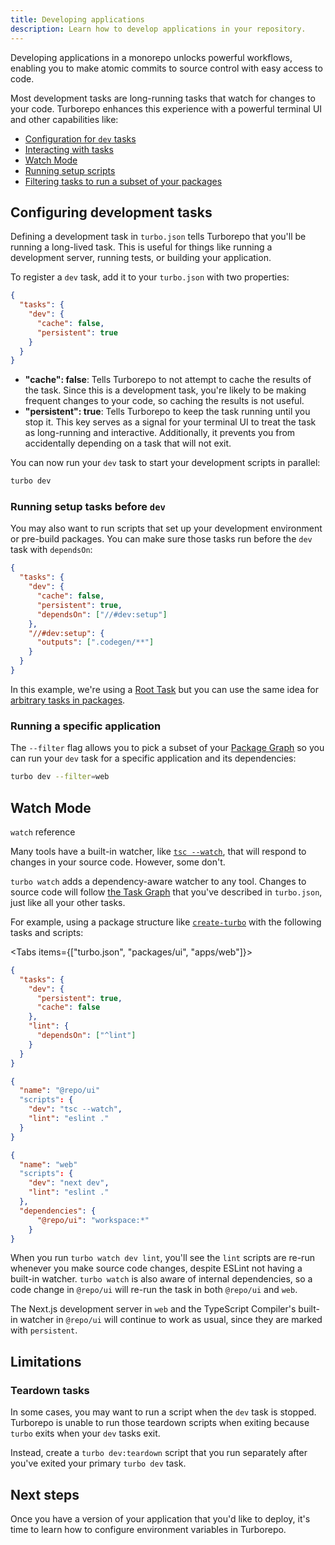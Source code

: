 ```yaml
---
title: Developing applications
description: Learn how to develop applications in your repository.
---
```



Developing applications in a monorepo unlocks powerful workflows, enabling you to make atomic commits to source control with easy access to code.

Most development tasks are long-running tasks that watch for changes to your code. Turborepo enhances this experience with a powerful terminal UI and other capabilities like:

- [Configuration for `dev` tasks](#configuring-development-tasks)
- [Interacting with tasks](#using-the-terminal-ui)
- [Watch Mode](#watch-mode)
- [Running setup scripts](#running-setup-tasks-before-dev)
- [Filtering tasks to run a subset of your packages](#running-a-specific-application)

## Configuring development tasks

Defining a development task in `turbo.json` tells Turborepo that you'll be running a long-lived task. This is useful for things like running a development server, running tests, or building your application.

To register a `dev` task, add it to your `turbo.json` with two properties:

```json title="./turbo.json"
{
  "tasks": {
    "dev": {
      "cache": false,
      "persistent": true
    }
  }
}
```

- **"cache": false**: Tells Turborepo to not attempt to cache the results of the task. Since this is a development task, you're likely to be making frequent changes to your code, so caching the results is not useful.
- **"persistent": true**: Tells Turborepo to keep the task running until you stop it. This key serves as a signal for your terminal UI to treat the task as long-running and interactive. Additionally, it prevents you from accidentally depending on a task that will not exit.

You can now run your `dev` task to start your development scripts in parallel:

```bash title="Terminal"
turbo dev
```

### Running setup tasks before `dev`

You may also want to run scripts that set up your development environment or pre-build packages. You can make sure those tasks run before the `dev` task with `dependsOn`:

```json title="./turbo.json"
{
  "tasks": {
    "dev": {
      "cache": false,
      "persistent": true,
      "dependsOn": ["//#dev:setup"]
    },
    "//#dev:setup": {
      "outputs": [".codegen/**"]
    }
  }
}
```

In this example, we're using a [Root Task](/repo/docs/crafting-your-repository/configuring-tasks#registering-root-tasks) but you can use the same idea for [arbitrary tasks in packages](/repo/docs/crafting-your-repository/configuring-tasks#depending-on-a-specific-task-in-a-specific-package).

### Running a specific application

The `--filter` flag allows you to pick a subset of your [Package Graph](/repo/docs/core-concepts/package-and-task-graph#package-graph) so you can run your `dev` task for a specific application and its dependencies:

```bash title="Terminal"
turbo dev --filter=web
```

## Watch Mode

<LinkToDocumentation href="">`watch` reference</LinkToDocumentation>

Many tools have a built-in watcher, like [`tsc --watch`](https://www.typescriptlang.org/docs/handbook/compiler-options.html#compiler-options),
that will respond to changes in your source code. However, some don't.

`turbo watch` adds a dependency-aware watcher to any tool. Changes to source code will follow [the Task Graph](/repo/docs/core-concepts/package-and-task-graph#task-graph) that you've described in `turbo.json`, just like all your other tasks.

For example, using a package structure like [`create-turbo`](/repo/docs/reference/create-turbo) with the following tasks and scripts:

<Tabs items={["turbo.json", "packages/ui", "apps/web"]}>
<Tab value="turbo.json">

```json title="turbo.json"
{
  "tasks": {
    "dev": {
      "persistent": true,
      "cache": false
    },
    "lint": {
      "dependsOn": ["^lint"]
    }
  }
}
```

</Tab>

<Tab value="packages/ui">

```json title="turbo.json"
{
  "name": "@repo/ui"
  "scripts": {
    "dev": "tsc --watch",
    "lint": "eslint ."
  }
}
```

</Tab>

<Tab value="apps/web">

```json title="turbo.json"
{
  "name": "web"
  "scripts": {
    "dev": "next dev",
    "lint": "eslint ."
  },
  "dependencies": {
      "@repo/ui": "workspace:*"
    }
}
```

</Tab>
</Tabs>

When you run `turbo watch dev lint`, you'll see the `lint` scripts are re-run whenever you make source code changes, despite ESLint not having a built-in watcher. `turbo watch` is also aware of internal dependencies, so a code change in `@repo/ui` will re-run the task in both `@repo/ui` and `web`.

The Next.js development server in `web` and the TypeScript Compiler's built-in watcher in `@repo/ui` will continue to work as usual, since they are marked with `persistent`.

## Limitations

### Teardown tasks

In some cases, you may want to run a script when the `dev` task is stopped. Turborepo is unable to run those teardown scripts when exiting because `turbo` exits when your `dev` tasks exit.

Instead, create a `turbo dev:teardown` script that you run separately after you've exited your primary `turbo dev` task.

## Next steps

Once you have a version of your application that you'd like to deploy, it's time to learn how to configure environment variables in Turborepo.
